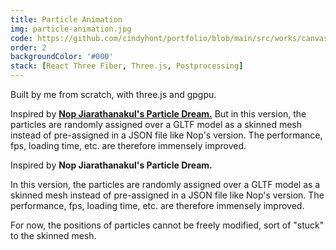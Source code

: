 ```yaml
---
title: Particle Animation
img: particle-animation.jpg
code: https://github.com/cindyhont/portfolio/blob/main/src/works/canvas3d/particle-animation.tsx
order: 2
backgroundColor: '#000'
stack: [React Three Fiber, Three.js, Postprocessing]
---
```

<p>Built by me from scratch, with three.js and gpgpu.</p>
<p>
Inspired by <a href='https://www.iamnop.com/works/a-particle-dream' target='_blank'><strong>Nop Jiarathanakul's Particle Dream.</strong></a>
But in this version, the particles are randomly assigned over a GLTF model as a skinned mesh instead of pre-assigned in a JSON file like Nop's version. The performance, fps, loading time, etc. are therefore immensely improved. 
</p>
<!-- excerpt end -->

<ParticleAnimation />
<FullScreenAbout>
<div>
Inspired by <ExternalLink href='https://www.iamnop.com/works/a-particle-dream'><strong>Nop Jiarathanakul's Particle Dream.</strong></ExternalLink>

In this version, the particles are randomly assigned over a GLTF model as a skinned mesh instead of pre-assigned in a JSON file like Nop's version. The performance, fps, loading time, etc. are therefore immensely improved. 

For now, the positions of particles cannot be freely modified, sort of "stuck" to the skinned mesh.
</div>
</FullScreenAbout>
<FpsCounter />